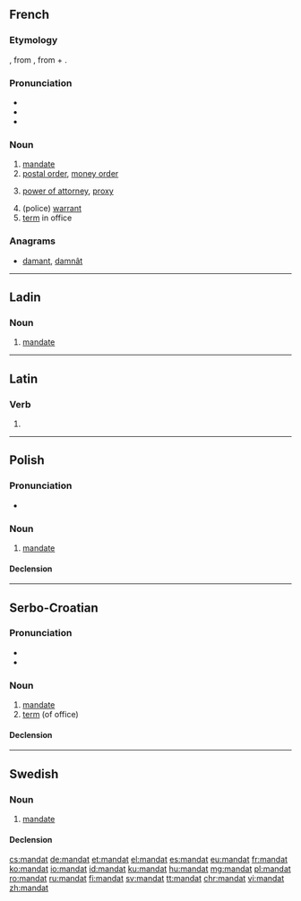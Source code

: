 {{also|Mandat|mandát|mandât}}
==French==

===Etymology===
{{borrowing|la|mandātum|lang=fr}}, from {{term|mandō||put in one's hands, command}}, from {{etyl|ine-pro|fr}} {{term/t|ine-pro|*man-||hand}} + {{term/t|ine-pro|*dhē-||put}}.

===Pronunciation===
* {{IPA|/mãda/|lang=fr}}
* {{audio|Fr-mandat.ogg|audio|lang=fr}}
* {{hyphenation|man|dat|lang=fr}}

===Noun===
{{fr-noun|m}}

# [[mandate]]
# [[postal order]], [[money order]]
# {{context|legal|lang=fr}} [[power of attorney]], [[proxy]]
# (police) [[warrant]]
# [[term]] in office

===Anagrams===
* [[damant#French|damant]], [[damnât#French|damnât]]
----
==Ladin==

===Noun===
{{lld-noun|m|mandac}}

# [[mandate]]
----
==Latin==

===Verb===
{{la-verb-form|mandat}}

# {{conjugation of|mandō||3|s|pres|act|ind|lang=la}}

----

==Polish==

===Pronunciation===
* {{audio|Pl-mandat.ogg|Audio|lang=pl}}

===Noun===
{{pl-noun|m}}

# [[mandate]]

====Declension====
{{pl-decl-noun
|mandat|mandaty
|mandatu|mandatów
|mandatowi|mandatom
|mandat|mandaty
|mandatem|mandatami
|mandacie|mandatach
|mandacie|mandaty
}}

----

==Serbo-Croatian==

===Pronunciation===
* {{IPA|/mǎndaːt/|lang=sh}}
* {{hyphenation|man|dat|lang=fr}}

===Noun===
{{sh-noun|g=m|head=màndāt|r|мандат|ма̀нда̄т}}

# [[mandate]]
# [[term]] (of office)

====Declension====
{{sh-decl-noun
|màndāt|mandati
|mandáta|mandata
|mandatu|mandatima
|mandat|mandate
|mandate|mandati
|mandatu|mandatima
|mandatom|mandatima
}}

----

==Swedish==

===Noun===
{{sv-noun|n}}

# [[mandate]]

====Declension====
{{sv-noun-n-zero}}

[[cs:mandat]]
[[de:mandat]]
[[et:mandat]]
[[el:mandat]]
[[es:mandat]]
[[eu:mandat]]
[[fr:mandat]]
[[ko:mandat]]
[[io:mandat]]
[[id:mandat]]
[[ku:mandat]]
[[hu:mandat]]
[[mg:mandat]]
[[pl:mandat]]
[[ro:mandat]]
[[ru:mandat]]
[[fi:mandat]]
[[sv:mandat]]
[[tt:mandat]]
[[chr:mandat]]
[[vi:mandat]]
[[zh:mandat]]